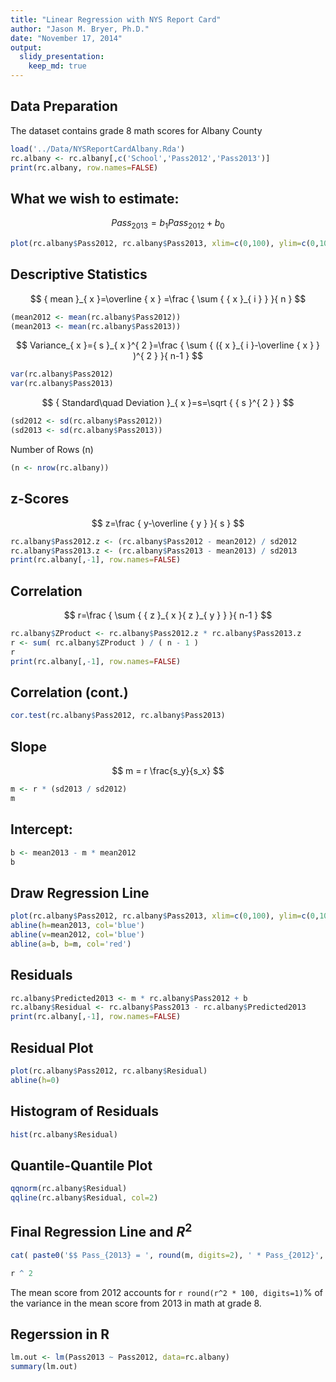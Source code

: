 ```yaml
---
title: "Linear Regression with NYS Report Card"
author: "Jason M. Bryer, Ph.D."
date: "November 17, 2014"
output: 
  slidy_presentation:
    keep_md: true
---
```


## Data Preparation

The dataset contains grade 8 math scores for Albany County
 
```r
load('../Data/NYSReportCardAlbany.Rda')
rc.albany <- rc.albany[,c('School','Pass2012','Pass2013')]
print(rc.albany, row.names=FALSE)
```

## What we wish to estimate:

$$Pass_{2013} = {b}_{1}Pass_{2012} + {b}_{0}$$

```r
plot(rc.albany$Pass2012, rc.albany$Pass2013, xlim=c(0,100), ylim=c(0,100))
```

## Descriptive Statistics


$$ { mean }_{ x }=\overline { x } =\frac { \sum { { x }_{ i } }  }{ n } $$

```r
(mean2012 <- mean(rc.albany$Pass2012))
(mean2013 <- mean(rc.albany$Pass2013))
```

$$ Variance_{ x }={ s }_{ x }^{ 2 }=\frac { \sum { ({ x }_{ i }-\overline { x }  } )^{ 2 } }{ n-1 }  $$

```r
var(rc.albany$Pass2012)
var(rc.albany$Pass2013)
```

$$ { Standard\quad Deviation }_{ x }=s=\sqrt { { s }^{ 2 } } $$

```r
(sd2012 <- sd(rc.albany$Pass2012))
(sd2013 <- sd(rc.albany$Pass2013))
```

Number of Rows (n)

```r
(n <- nrow(rc.albany))
```

## z-Scores

$$ z=\frac { y-\overline { y }  }{ s } $$

```r
rc.albany$Pass2012.z <- (rc.albany$Pass2012 - mean2012) / sd2012
rc.albany$Pass2013.z <- (rc.albany$Pass2013 - mean2013) / sd2013
print(rc.albany[,-1], row.names=FALSE)
```

## Correlation

$$ r=\frac { \sum { { z }_{ x }{ z }_{ y } }  }{ n-1 } $$

```r
rc.albany$ZProduct <- rc.albany$Pass2012.z * rc.albany$Pass2013.z
r <- sum( rc.albany$ZProduct ) / ( n - 1 )
r
print(rc.albany[,-1], row.names=FALSE)
```

## Correlation (cont.)

```r
cor.test(rc.albany$Pass2012, rc.albany$Pass2013)
```

## Slope

$$ m = r \frac{s_y}{s_x} $$

```r
m <- r * (sd2013 / sd2012)
m
```

## Intercept:

```r
b <- mean2013 - m * mean2012
b
```

## Draw Regression Line

```r
plot(rc.albany$Pass2012, rc.albany$Pass2013, xlim=c(0,100), ylim=c(0,100))
abline(h=mean2013, col='blue')
abline(v=mean2012, col='blue')
abline(a=b, b=m, col='red')
```

## Residuals

```r
rc.albany$Predicted2013 <- m * rc.albany$Pass2012 + b
rc.albany$Residual <- rc.albany$Pass2013 - rc.albany$Predicted2013
print(rc.albany[,-1], row.names=FALSE)
```

## Residual Plot

```r
plot(rc.albany$Pass2012, rc.albany$Residual)
abline(h=0)
```

## Histogram of Residuals

```r
hist(rc.albany$Residual)
```

## Quantile-Quantile Plot

```r
qqnorm(rc.albany$Residual)
qqline(rc.albany$Residual, col=2)
```

## Final Regression Line and $R^2$

```r
cat( paste0('$$ Pass_{2013} = ', round(m, digits=2), ' * Pass_{2012}', ifelse(b < 0, ' - ', ' + ') , round(abs(b), digits=2), ' $$' ))
```

```r
r ^ 2
```

The mean score from 2012 accounts for `r round(r^2 * 100, digits=1)`% of the variance in the mean score from 2013 in math at grade 8.


## Regerssion in R

```r
lm.out <- lm(Pass2013 ~ Pass2012, data=rc.albany)
summary(lm.out)
```